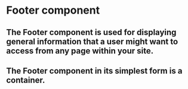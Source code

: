 
<Meta title="Components/Interface/Footer/Overview" />

<style>{`

`}</style>

# Footer component

## The Footer component is used for displaying general information that a user might want to access from any page within your site.

## The Footer component in its simplest form is a container.

<Story id="components-interface-footer--default" />
